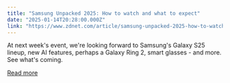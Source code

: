 ```yaml
---
title: "Samsung Unpacked 2025: How to watch and what to expect"
date: "2025-01-14T20:28:00.000Z"
link: "https://www.zdnet.com/article/samsung-unpacked-2025-how-to-watch-and-what-to-expect/"
---
```


At next week's event, we're looking forward to Samsung's Galaxy S25 lineup, new AI features, perhaps a Galaxy Ring 2, smart glasses - and more. See what's coming.

[Read more](https://www.zdnet.com/article/samsung-unpacked-2025-how-to-watch-and-what-to-expect/)
